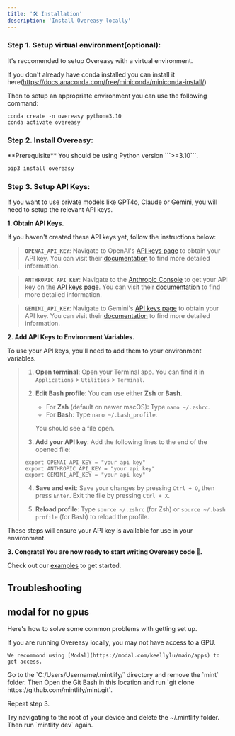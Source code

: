 ```yaml
---
title: '🛠️ Installation'
description: 'Install Overeasy locally'
---
```



### **Step 1.** Setup virtual environment(optional):
It's reccomended to setup Overeasy with a virtual environment.

If you don't already have conda installed you can install it here(https://docs.anaconda.com/free/miniconda/miniconda-install/)

Then to setup an appropriate environment you can use the following command:


``` 
conda create -n overeasy python=3.10
conda activate overeasy
```


### **Step 2.** Install Overeasy:
<Info>
  **Prerequisite** You should be using Python version ```>=3.10```.
</Info>
<CodeGroup>

```bash pip3
pip3 install overeasy
```

</CodeGroup>

### **Step 3.** Setup API Keys:

If you want to use private models like GPT4o, Claude or Gemini, you will need to setup the relevant API keys.

**1. Obtain API Keys.**

If you haven't created these API keys yet, follow the instructions below:

> **`OPENAI_API_KEY`**: Navigate to OpenAI's [API keys page](https://platform.openai.com/account/api-keys) to obtain your API key.  You can visit their [documentation](https://platform.openai.com/docs/quickstart) to find more detailed information.


> **`ANTHROPIC_API_KEY`**: Navigate to the [Anthropic Console](https://console.anthropic.com/login?returnTo=%2F%3F) to get your API key on the [API keys page](https://console.anthropic.com/settings/keys). You can visit their [documentation](https://docs.anthropic.com/en/docs/getting-access-to-claude) to find more detailed information.


> **`GEMINI_API_KEY`**: Navigate to Gemini's [API keys page](https://aistudio.google.com/app/apikey) to obtain your API key. You can visit their [documentation](https://ai.google.dev/gemini-api/docs/api-key) to find more detailed information.

**2. Add API Keys to Environment Variables.**

To use your API keys, you'll need to add them to your environment variables.

> 
> 1. **Open terminal**: Open your Terminal app. You can find it in `Applications` > `Utilities` > `Terminal`.
> 
> 2. **Edit Bash profile**: You can use either **Zsh** or **Bash**.
> 
>      - For **Zsh** (default on newer macOS): Type `nano ~/.zshrc`.
>      - For **Bash**: Type `nano ~/.bash_profile`.
> 
>      You should see a file open.
>
> 3. **Add your API key**: Add the following lines to the end of the opened file:
> 
> ```
> export OPENAI_API_KEY = "your api key"
> export ANTHROPIC_API_KEY = "your api key"
> export GEMINI_API_KEY = "your api key"
> ```
> 4. **Save and exit**: Save your changes by pressing `Ctrl + O`, then press `Enter`. Exit the file by pressing `Ctrl + X`.
> 
> 5. **Reload profile**: Type `source ~/.zshrc` (for Zsh) or `source ~/.bash profile` (for Bash) to reload the profile.

These steps will ensure your API key is available for use in your environment.

**3. Congrats! You are now ready to start writing Overeasy code 🥳.** 

Check out our [examples](/examples/overview) to get started.


## Troubleshooting

## modal for no gpus

Here's how to solve some common problems with getting set up.

<AccordionGroup>
  <Accordion title="Why am I getting a __ error?">
    If you are running Overeasy locally, you may not have access to a GPU. 

    We recommond using [Modal](https://modal.com/keellylu/main/apps) to get access.
  </Accordion>
  <Accordion title="No such file or directory on Windows">
Go to the `C:/Users/Username/.mintlify/` directory and remove the `mint`
folder. Then Open the Git Bash in this location and run `git clone
https://github.com/mintlify/mint.git`.

Repeat step 3.

  </Accordion>
  <Accordion title="Getting an unknown error">
    Try navigating to the root of your device and delete the ~/.mintlify folder.
    Then run `mintlify dev` again.
  </Accordion>
</AccordionGroup>
